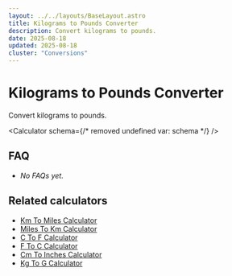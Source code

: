 ```yaml
---
layout: ../../layouts/BaseLayout.astro
title: Kilograms to Pounds Converter
description: Convert kilograms to pounds.
date: 2025-08-18
updated: 2025-08-18
cluster: "Conversions"
---
```




# Kilograms to Pounds Converter

Convert kilograms to pounds.

<Calculator schema={/* removed undefined var: schema */} />

## FAQ

- _No FAQs yet._

## Related calculators
- [Km To Miles Calculator](/calculators/km-to-miles-calculator/)
- [Miles To Km Calculator](/calculators/miles-to-km-calculator/)
- [C To F Calculator](/calculators/c-to-f-calculator/)
- [F To C Calculator](/calculators/f-to-c-calculator/)
- [Cm To Inches Calculator](/calculators/cm-to-inches-calculator/)
- [Kg To G Calculator](/calculators/kg-to-g-calculator/)

